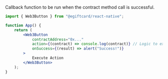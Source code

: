 Callback function to be run when the contract method call is successful.

```jsx
import { Web3Button } from "@egiftcard/react-native";

function App() {
	return (
		<Web3Button
			contractAddress="0x..."
			action={(contract) => console.log(contract)} // Logic to execute when clicked
			onSuccess={(result) => alert("Success!")}
		>
			Execute Action
		</Web3Button>
	);
}
```
